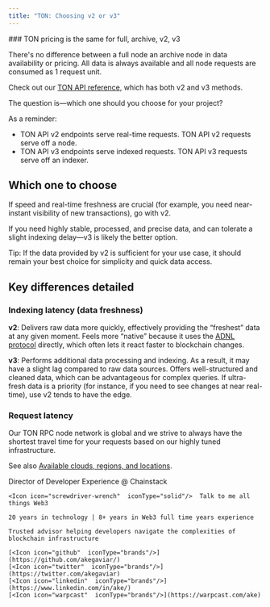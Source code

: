 ```yaml
---
title: "TON: Choosing v2 or v3"
---
```


<Info>
  ### TON pricing is the same for full, archive, v2, v3

  There's no difference between a full node an archive node in data availability or pricing. All data is always available and all node requests are consumed as 1 request unit.
</Info>

Check out our [TON API reference](/api-reference/getting-started-ton), which has both v2 and v3 methods.

The question is—which one should you choose for your project?

As a reminder:

* TON API v2 endpoints serve real-time requests. TON API v2 requests serve off a node.
* TON API v3 endpoints serve indexed requests. TON API v3 requests serve off an indexer.

## Which one to choose

If speed and real-time freshness are crucial (for example, you need near-instant visibility of new transactions), go with v2.

If you need highly stable, processed, and precise data, and can tolerate a slight indexing delay—v3 is likely the better option.

Tip: If the data provided by v2 is sufficient for your use case, it should remain your best choice for simplicity and quick data access.

## Key differences detailed

### Indexing latency (data freshness)

**v2**: Delivers raw data more quickly, effectively providing the “freshest” data at any given moment. Feels more “native” because it uses the [ADNL protocol](https://docs.ton.org/v3/documentation/network/protocols/adnl/overview) directly, which often lets it react faster to blockchain changes.

**v3**: Performs additional data processing and indexing. As a result, it may have a slight lag compared to raw data sources. Offers well-structured and cleaned data, which can be advantageous for complex queries. If ultra-fresh data is a priority (for instance, if you need to see changes at near real-time), use v2 tends to have the edge.

### Request latency

Our TON RPC node network is global and we strive to always have the shortest travel time for your requests based on our highly tuned infrastructure.

See also [Available clouds, regions, and locations](/docs/nodes-clouds-regions-and-locations).


<CardGroup>
  <Card title="Ake" img="/images/docs/profile_images/1719912994363326464/8_Bi4fdM_400x400.jpg">
    <Icon icon="code"  iconType="solid"/>Director of Developer Experience @ Chainstack

    <Icon icon="screwdriver-wrench"  iconType="solid"/>  Talk to me all things Web3

    20 years in technology | 8+ years in Web3 full time years experience

    Trusted advisor helping developers navigate the complexities of blockchain infrastructure

    [<Icon icon="github"  iconType="brands"/>](https://github.com/akegaviar/)
    [<Icon icon="twitter"  iconType="brands"/>](https://twitter.com/akegaviar)
    [<Icon icon="linkedin"  iconType="brands"/>](https://www.linkedin.com/in/ake/)
    [<Icon icon="warpcast"  iconType="brands"/>](https://warpcast.com/ake)
  </Card>
</CardGroup>
